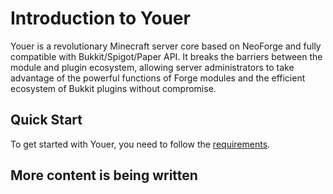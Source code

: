# Introduction to Youer

Youer is a revolutionary Minecraft server core based on NeoForge and fully compatible with Bukkit/Spigot/Paper API. It breaks the barriers between the module and plugin ecosystem, allowing server administrators to take advantage of the powerful functions of Forge modules and the efficient ecosystem of Bukkit plugins without compromise.

## Quick Start

To get started with Youer, you need to follow the [requirements](/youer/docs/en_us/requirements).

## More content is being written